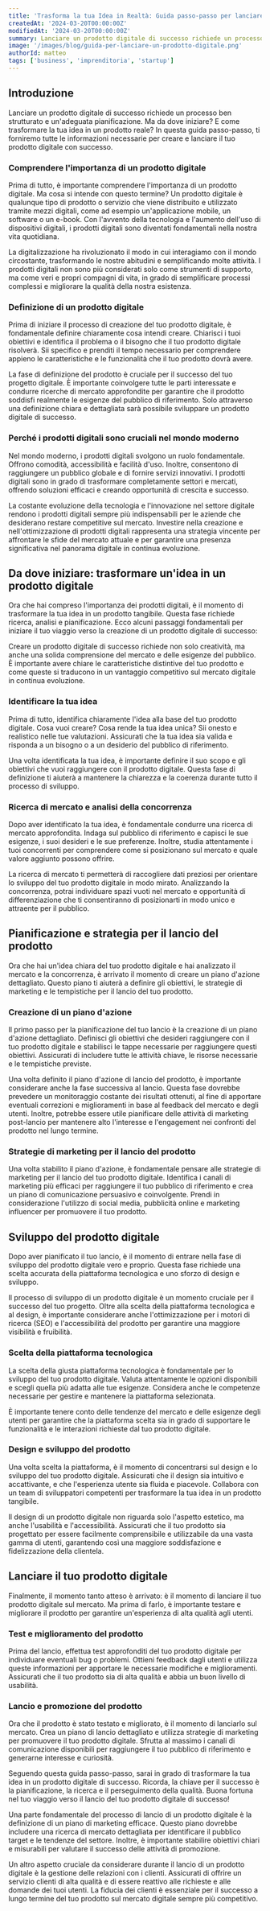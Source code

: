 ```yaml
---
title: 'Trasforma la tua Idea in Realtà: Guida passo-passo per lanciare un Prodotto Digitale di Successo'
createdAt: '2024-03-20T00:00:00Z'
modifiedAt: '2024-03-20T00:00:00Z'
summary: Lanciare un prodotto digitale di successo richiede un processo ben strutturato e un'adeguata pianificazione. Ma da dove iniziare? E come trasformare la tua idea in un prodotto reale? In questa guida passo-passo, ti forniremo tutte le informazioni necessarie per creare e lanciare il tuo prodotto digitale con successo.
image: '/images/blog/guida-per-lanciare-un-prodotto-digitale.png'
authorId: matteo
tags: ['business', 'imprenditoria', 'startup']
---
```


## Introduzione

Lanciare un prodotto digitale di successo richiede un processo ben strutturato e un'adeguata pianificazione. Ma da dove iniziare? E come trasformare la tua idea in un prodotto reale? In questa guida passo-passo, ti forniremo tutte le informazioni necessarie per creare e lanciare il tuo prodotto digitale con successo.

<CtaCard
    title='Pronto per trasformare la tua idea in realtà?'
    description='Se sei pronto a lanciare il tuo prodotto digitale ma non sai da dove iniziare, sono qui per aiutarti. Contattami oggi stesso!'
    primaryButtonText='Contattami'
    primaryButtonUrl='/contacts'
    align='center'
    pattern='circles'
/>

### Comprendere l'importanza di un prodotto digitale

Prima di tutto, è importante comprendere l'importanza di un prodotto digitale. Ma cosa si intende con questo termine? Un prodotto digitale è qualunque tipo di prodotto o servizio che viene distribuito e utilizzato tramite mezzi digitali, come ad esempio un'applicazione mobile, un software o un e-book. Con l'avvento della tecnologia e l'aumento dell'uso di dispositivi digitali, i prodotti digitali sono diventati fondamentali nella nostra vita quotidiana.

La digitalizzazione ha rivoluzionato il modo in cui interagiamo con il mondo circostante, trasformando le nostre abitudini e semplificando molte attività. I prodotti digitali non sono più considerati solo come strumenti di supporto, ma come veri e propri compagni di vita, in grado di semplificare processi complessi e migliorare la qualità della nostra esistenza.

### Definizione di un prodotto digitale

Prima di iniziare il processo di creazione del tuo prodotto digitale, è fondamentale definire chiaramente cosa intendi creare. Chiarisci i tuoi obiettivi e identifica il problema o il bisogno che il tuo prodotto digitale risolverà. Sii specifico e prenditi il tempo necessario per comprendere appieno le caratteristiche e le funzionalità che il tuo prodotto dovrà avere.

La fase di definizione del prodotto è cruciale per il successo del tuo progetto digitale. È importante coinvolgere tutte le parti interessate e condurre ricerche di mercato approfondite per garantire che il prodotto soddisfi realmente le esigenze del pubblico di riferimento. Solo attraverso una definizione chiara e dettagliata sarà possibile sviluppare un prodotto digitale di successo.

### Perché i prodotti digitali sono cruciali nel mondo moderno

Nel mondo moderno, i prodotti digitali svolgono un ruolo fondamentale. Offrono comodità, accessibilità e facilità d'uso. Inoltre, consentono di raggiungere un pubblico globale e di fornire servizi innovativi. I prodotti digitali sono in grado di trasformare completamente settori e mercati, offrendo soluzioni efficaci e creando opportunità di crescita e successo.

La costante evoluzione della tecnologia e l'innovazione nel settore digitale rendono i prodotti digitali sempre più indispensabili per le aziende che desiderano restare competitive sul mercato. Investire nella creazione e nell'ottimizzazione di prodotti digitali rappresenta una strategia vincente per affrontare le sfide del mercato attuale e per garantire una presenza significativa nel panorama digitale in continua evoluzione.

<CtaCard
    title="Vuoi realizzare un sito web o un'applicazione?"
    description='Contattami per scoprire come posso aiutarti a realizzare il tuo prodotto digitale.'
    primaryButtonText='Contattami'
    primaryButtonUrl='/contacts'
/>

## Da dove iniziare: trasformare un'idea in un prodotto digitale

Ora che hai compreso l'importanza dei prodotti digitali, è il momento di trasformare la tua idea in un prodotto tangibile. Questa fase richiede ricerca, analisi e pianificazione. Ecco alcuni passaggi fondamentali per iniziare il tuo viaggio verso la creazione di un prodotto digitale di successo:

Creare un prodotto digitale di successo richiede non solo creatività, ma anche una solida comprensione del mercato e delle esigenze del pubblico. È importante avere chiare le caratteristiche distintive del tuo prodotto e come queste si traducono in un vantaggio competitivo sul mercato digitale in continua evoluzione.

### Identificare la tua idea

Prima di tutto, identifica chiaramente l'idea alla base del tuo prodotto digitale. Cosa vuoi creare? Cosa rende la tua idea unica? Sii onesto e realistico nelle tue valutazioni. Assicurati che la tua idea sia valida e risponda a un bisogno o a un desiderio del pubblico di riferimento.

Una volta identificata la tua idea, è importante definire il suo scopo e gli obiettivi che vuoi raggiungere con il prodotto digitale. Questa fase di definizione ti aiuterà a mantenere la chiarezza e la coerenza durante tutto il processo di sviluppo.

### Ricerca di mercato e analisi della concorrenza

Dopo aver identificato la tua idea, è fondamentale condurre una ricerca di mercato approfondita. Indaga sul pubblico di riferimento e capisci le sue esigenze, i suoi desideri e le sue preferenze. Inoltre, studia attentamente i tuoi concorrenti per comprendere come si posizionano sul mercato e quale valore aggiunto possono offrire.

La ricerca di mercato ti permetterà di raccogliere dati preziosi per orientare lo sviluppo del tuo prodotto digitale in modo mirato. Analizzando la concorrenza, potrai individuare spazi vuoti nel mercato e opportunità di differenziazione che ti consentiranno di posizionarti in modo unico e attraente per il pubblico.

<CtaCard
    title='Non sai da dove iniziare?'
    description='Contattami per scoprire come posso aiutarti a trasformare la tua idea in un prodotto digitale di successo.'
    primaryButtonText='Contattami'
    primaryButtonUrl='/contacts'
    secondaryButtonText='Tutti i servizi'
    secondaryButtonUrl='/services'
    align='left'
    pattern='isometric'
/>

## Pianificazione e strategia per il lancio del prodotto

Ora che hai un'idea chiara del tuo prodotto digitale e hai analizzato il mercato e la concorrenza, è arrivato il momento di creare un piano d'azione dettagliato. Questo piano ti aiuterà a definire gli obiettivi, le strategie di marketing e le tempistiche per il lancio del tuo prodotto.

### Creazione di un piano d'azione

Il primo passo per la pianificazione del tuo lancio è la creazione di un piano d'azione dettagliato. Definisci gli obiettivi che desideri raggiungere con il tuo prodotto digitale e stabilisci le tappe necessarie per raggiungere questi obiettivi. Assicurati di includere tutte le attività chiave, le risorse necessarie e le tempistiche previste.

Una volta definito il piano d'azione di lancio del prodotto, è importante considerare anche la fase successiva al lancio. Questa fase dovrebbe prevedere un monitoraggio costante dei risultati ottenuti, al fine di apportare eventuali correzioni e miglioramenti in base al feedback del mercato e degli utenti. Inoltre, potrebbe essere utile pianificare delle attività di marketing post-lancio per mantenere alto l'interesse e l'engagement nei confronti del prodotto nel lungo termine.

### Strategie di marketing per il lancio del prodotto

Una volta stabilito il piano d'azione, è fondamentale pensare alle strategie di marketing per il lancio del tuo prodotto digitale. Identifica i canali di marketing più efficaci per raggiungere il tuo pubblico di riferimento e crea un piano di comunicazione persuasivo e coinvolgente. Prendi in considerazione l'utilizzo di social media, pubblicità online e marketing influencer per promuovere il tuo prodotto.

<CtaCard
    title='Ti aiuto con la pianificazione e il lancio del tuo prodotto digitale.'
    description='Contattami per scoprire come ho aiutato 95+ aziende a lanciare prodotti digitali di successo.'
    primaryButtonText='Contattami'
    primaryButtonUrl='/contacts'
    secondaryButtonText='Tutti i servizi'
    secondaryButtonUrl='/services'
    align='left'
    pattern='dots'
/>

## Sviluppo del prodotto digitale

Dopo aver pianificato il tuo lancio, è il momento di entrare nella fase di sviluppo del prodotto digitale vero e proprio. Questa fase richiede una scelta accurata della piattaforma tecnologica e uno sforzo di design e sviluppo.

Il processo di sviluppo di un prodotto digitale è un momento cruciale per il successo del tuo progetto. Oltre alla scelta della piattaforma tecnologica e al design, è importante considerare anche l'ottimizzazione per i motori di ricerca (SEO) e l'accessibilità del prodotto per garantire una maggiore visibilità e fruibilità.

### Scelta della piattaforma tecnologica

La scelta della giusta piattaforma tecnologica è fondamentale per lo sviluppo del tuo prodotto digitale. Valuta attentamente le opzioni disponibili e scegli quella più adatta alle tue esigenze. Considera anche le competenze necessarie per gestire e mantenere la piattaforma selezionata.

È importante tenere conto delle tendenze del mercato e delle esigenze degli utenti per garantire che la piattaforma scelta sia in grado di supportare le funzionalità e le interazioni richieste dal tuo prodotto digitale.

### Design e sviluppo del prodotto

Una volta scelta la piattaforma, è il momento di concentrarsi sul design e lo sviluppo del tuo prodotto digitale. Assicurati che il design sia intuitivo e accattivante, e che l'esperienza utente sia fluida e piacevole. Collabora con un team di sviluppatori competenti per trasformare la tua idea in un prodotto tangibile.

Il design di un prodotto digitale non riguarda solo l'aspetto estetico, ma anche l'usabilità e l'accessibilità. Assicurati che il tuo prodotto sia progettato per essere facilmente comprensibile e utilizzabile da una vasta gamma di utenti, garantendo così una maggiore soddisfazione e fidelizzazione della clientela.

<CtaCard
    title='Sviluppo il tuo prodotto con un team di esperti.'
    description='Contattami per scoprire come possiamo aiutarti a sviluppare il tuo prodotto digitale.'
    primaryButtonText='Contattami'
    primaryButtonUrl='/contacts'
    secondaryButtonText='Tutti i servizi'
    secondaryButtonUrl='/services'
    align='left'
    pattern='dots'
/>

## Lanciare il tuo prodotto digitale

Finalmente, il momento tanto atteso è arrivato: è il momento di lanciare il tuo prodotto digitale sul mercato. Ma prima di farlo, è importante testare e migliorare il prodotto per garantire un'esperienza di alta qualità agli utenti.

### Test e miglioramento del prodotto

Prima del lancio, effettua test approfonditi del tuo prodotto digitale per individuare eventuali bug o problemi. Ottieni feedback dagli utenti e utilizza queste informazioni per apportare le necessarie modifiche e miglioramenti. Assicurati che il tuo prodotto sia di alta qualità e abbia un buon livello di usabilità.

### Lancio e promozione del prodotto

Ora che il prodotto è stato testato e migliorato, è il momento di lanciarlo sul mercato. Crea un piano di lancio dettagliato e utilizza strategie di marketing per promuovere il tuo prodotto digitale. Sfrutta al massimo i canali di comunicazione disponibili per raggiungere il tuo pubblico di riferimento e generarne interesse e curiosità.

Seguendo questa guida passo-passo, sarai in grado di trasformare la tua idea in un prodotto digitale di successo. Ricorda, la chiave per il successo è la pianificazione, la ricerca e il perseguimento della qualità. Buona fortuna nel tuo viaggio verso il lancio del tuo prodotto digitale di successo!

Una parte fondamentale del processo di lancio di un prodotto digitale è la definizione di un piano di marketing efficace. Questo piano dovrebbe includere una ricerca di mercato dettagliata per identificare il pubblico target e le tendenze del settore. Inoltre, è importante stabilire obiettivi chiari e misurabili per valutare il successo delle attività di promozione.

Un altro aspetto cruciale da considerare durante il lancio di un prodotto digitale è la gestione delle relazioni con i clienti. Assicurati di offrire un servizio clienti di alta qualità e di essere reattivo alle richieste e alle domande dei tuoi utenti. La fiducia dei clienti è essenziale per il successo a lungo termine del tuo prodotto sul mercato digitale sempre più competitivo.

<CtaCard
    title='Ho lanciato 100+ prodotti digitali di successo. Posso aiutare anche te!'
    description='Contattami per scoprire come possiamo aiutarti a realizzare il tuo progetto, dallo sviluppo al lancio.'
    primaryButtonText='Contattami'
    primaryButtonUrl='/contacts'
    secondaryButtonText='Tutti i servizi'
    secondaryButtonUrl='/services'
/>
